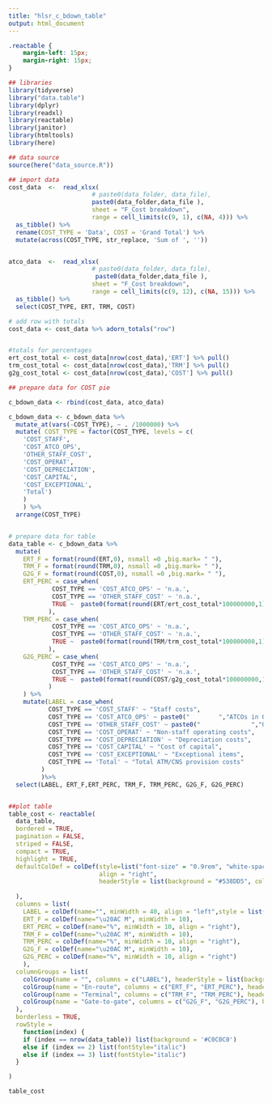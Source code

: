 ```yaml
---
title: "hlsr_c_bdown_table"
output: html_document
---
```


```css

.reactable {
    margin-left: 15px;
    margin-right: 15px;
}

```


```r
## libraries
library(tidyverse)
library("data.table")
library(dplyr)
library(readxl)
library(reactable)
library(janitor)
library(htmltools)
library(here)
```

```r
## data source
source(here("data_source.R"))

## import data
cost_data  <-  read_xlsx(
                       # paste0(data_folder, data_file),
                       paste0(data_folder,data_file ),
                       sheet = "F_Cost breakdown",
                       range = cell_limits(c(9, 1), c(NA, 4))) %>%
  as_tibble() %>% 
  rename(COST_TYPE = 'Data', COST = 'Grand Total') %>% 
  mutate(across(COST_TYPE, str_replace, 'Sum of ', ''))


atco_data  <-  read_xlsx(
                       # paste0(data_folder, data_file),
                        paste0(data_folder,data_file ),
                       sheet = "F_Cost breakdown",
                       range = cell_limits(c(9, 12), c(NA, 15))) %>%
  as_tibble() %>% 
  select(COST_TYPE, ERT, TRM, COST)

# add row with totals
cost_data <- cost_data %>% adorn_totals("row")


#totals for percentages
ert_cost_total <- cost_data[nrow(cost_data),'ERT'] %>% pull() 
trm_cost_total <- cost_data[nrow(cost_data),'TRM'] %>% pull()
g2g_cost_total <- cost_data[nrow(cost_data),'COST'] %>% pull()

## prepare data for COST pie

c_bdown_data <- rbind(cost_data, atco_data)

c_bdown_data <- c_bdown_data %>% 
  mutate_at(vars(-COST_TYPE), ~ . /1000000) %>% 
  mutate( COST_TYPE = factor(COST_TYPE, levels = c(
    'COST_STAFF', 
    'COST_ATCO_OPS', 
    'OTHER_STAFF_COST',
    'COST_OPERAT',
    'COST_DEPRECIATION',
    'COST_CAPITAL',
    'COST_EXCEPTIONAL',
    'Total')
    )
    ) %>% 
  arrange(COST_TYPE)


# prepare data for table
data_table <- c_bdown_data %>% 
  mutate(
    ERT_F = format(round(ERT,0), nsmall =0 ,big.mark= " "),
    TRM_F = format(round(TRM,0), nsmall =0 ,big.mark= " "),
    G2G_F = format(round(COST,0), nsmall =0 ,big.mark= " "),
    ERT_PERC = case_when(
            COST_TYPE == 'COST_ATCO_OPS' ~ 'n.a.',
            COST_TYPE == 'OTHER_STAFF_COST' ~ 'n.a.',
            TRUE ~  paste0(format(round(ERT/ert_cost_total*100000000,1), nsmall =1 ,big.mark= " "), "%")
           ),
    TRM_PERC = case_when(
            COST_TYPE == 'COST_ATCO_OPS' ~ 'n.a.',
            COST_TYPE == 'OTHER_STAFF_COST' ~ 'n.a.',
            TRUE ~  paste0(format(round(TRM/trm_cost_total*100000000,1), nsmall =1 ,big.mark= " "), "%")
           ),
    G2G_PERC = case_when(
            COST_TYPE == 'COST_ATCO_OPS' ~ 'n.a.',
            COST_TYPE == 'OTHER_STAFF_COST' ~ 'n.a.',
            TRUE ~  paste0(format(round(COST/g2g_cost_total*100000000,1), nsmall =1 ,big.mark= " "), "%")
           )
    ) %>% 
    mutate(LABEL = case_when(
           COST_TYPE == 'COST_STAFF' ~ "Staff costs",
           COST_TYPE == 'COST_ATCO_OPS' ~ paste0("        ","ATCOs in OPS employment costs"),
           COST_TYPE == 'OTHER_STAFF_COST' ~ paste0("              ","Other staff employment costs"),
           COST_TYPE == 'COST_OPERAT' ~ "Non-staff operating costs",
           COST_TYPE == 'COST_DEPRECIATION' ~ "Depreciation costs",
           COST_TYPE == 'COST_CAPITAL' ~ "Cost of capital",
           COST_TYPE == 'COST_EXCEPTIONAL' ~ "Exceptional items",
           COST_TYPE == 'Total' ~ "Total ATM/CNS provision costs"
         )
         )%>%
  select(LABEL, ERT_F,ERT_PERC, TRM_F, TRM_PERC, G2G_F, G2G_PERC)


##plot table
table_cost <- reactable(
  data_table,
  bordered = TRUE,
  pagination = FALSE,
  striped = FALSE,
  compact = TRUE,
  highlight = TRUE,
  defaultColDef = colDef(style=list("font-size" = "0.9rem", "white-space"= "wrap"),
                         align = "right",
                         headerStyle = list(background = "#538DD5", color = "white", fontSize = "0.9rem", style=list("white-space"= "wrap"))
                         
  ),
  columns = list(
    LABEL = colDef(name="", minWidth = 40, align = "left",style = list(whiteSpace = "pre", "font-size" = "0.9rem")), # to preserve whitespace,
    ERT_F = colDef(name="\u20AC M", minWidth = 10),
    ERT_PERC = colDef(name="%", minWidth = 10, align = "right"),
    TRM_F = colDef(name="\u20AC M", minWidth = 10),
    TRM_PERC = colDef(name="%", minWidth = 10, align = "right"),
    G2G_F = colDef(name="\u20AC M", minWidth = 10),
    G2G_PERC = colDef(name="%", minWidth = 10, align = "right")
    ),
  columnGroups = list(
    colGroup(name = "", columns = c("LABEL"), headerStyle = list(background = "#538DD5", color = "white", fontSize = "0.9rem")),
    colGroup(name = "En-route", columns = c("ERT_F", "ERT_PERC"), headerStyle = list(background = "#538DD5", color = "white", fontSize = "0.9rem")),
    colGroup(name = "Terminal", columns = c("TRM_F", "TRM_PERC"), headerStyle = list(background = "#538DD5", color = "white", fontSize = "0.9rem")),
    colGroup(name = "Gate-to-gate", columns = c("G2G_F", "G2G_PERC"), headerStyle = list(background = "#538DD5", color = "white", fontSize = "0.9rem"))
  ),
  borderless = TRUE,
  rowStyle = 
    function(index) {
    if (index == nrow(data_table)) list(background = '#C0C0C0')
    else if (index == 2) list(fontStyle="italic")
    else if (index == 3) list(fontStyle="italic")
  }

)

table_cost
```
